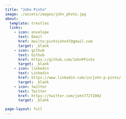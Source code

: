 ```yaml
---
title: "John Pinto"
image: ./assets/images/john_photo.jpg
about: 
  template: trestles
  links: 
    - icon: envelope
      text: Email
      href: mailto:pintojohn47@gmail.com
      target: _blank
    - icon: github
      text: Github
      href: https://github.com/JohnPPinto
      target: _blank
    - icon: linkedin
      text: Linkedin
      href: https://www.linkedin.com/in/john-p-pinto/
      target: _blank
    - icon: twitter
      text: Twitter
      href: https://twitter.com/john77272002
      target: _blank

page-layout: full
---
```

